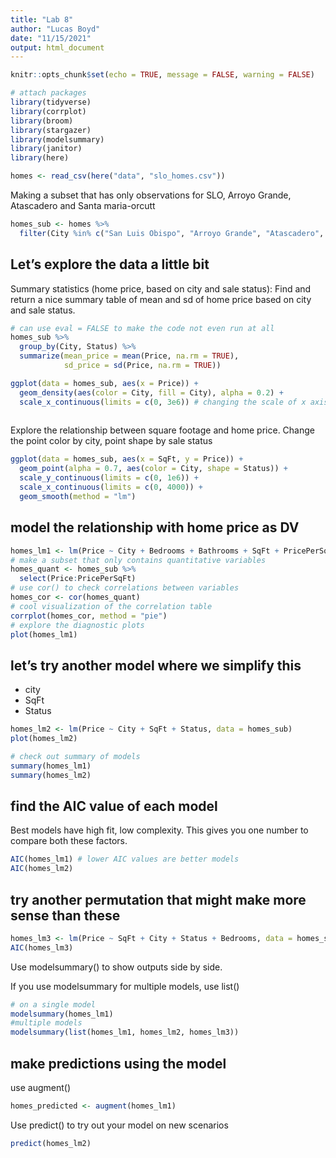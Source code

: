 ```yaml
---
title: "Lab 8"
author: "Lucas Boyd"
date: "11/15/2021"
output: html_document
---
```


```r
knitr::opts_chunk$set(echo = TRUE, message = FALSE, warning = FALSE)

# attach packages
library(tidyverse)
library(corrplot)
library(broom)
library(stargazer)
library(modelsummary)
library(janitor)
library(here)
```

```r
homes <- read_csv(here("data", "slo_homes.csv"))
```

Making a subset that has only observations for SLO, Arroyo Grande, Atascadero and
Santa maria-orcutt
```r
homes_sub <- homes %>% 
  filter(City %in% c("San Luis Obispo", "Arroyo Grande", "Atascadero", "Santa Maria-Orcutt"))
```

## Let's explore the data a little bit

Summary statistics (home price, based on city and sale status):
Find and return a nice summary table of mean and sd of home price based on city and sale status.
```r
# can use eval = FALSE to make the code not even run at all 
homes_sub %>% 
  group_by(City, Status) %>% 
  summarize(mean_price = mean(Price, na.rm = TRUE), 
            sd_price = sd(Price, na.rm = TRUE))

ggplot(data = homes_sub, aes(x = Price)) +
  geom_density(aes(color = City, fill = City), alpha = 0.2) +
  scale_x_continuous(limits = c(0, 3e6)) # changing the scale of x axis to only between 0 and 3 mil, setting a vector to specify the range
  
```

Explore the relationship between square footage and home price. Change the point color by city, point shape by sale status

```r
ggplot(data = homes_sub, aes(x = SqFt, y = Price)) +
  geom_point(alpha = 0.7, aes(color = City, shape = Status)) +
  scale_y_continuous(limits = c(0, 1e6)) + 
  scale_x_continuous(limits = c(0, 4000)) +
  geom_smooth(method = "lm")
```


## model the relationship with home price as DV

```r
homes_lm1 <- lm(Price ~ City + Bedrooms + Bathrooms + SqFt + PricePerSqFt + Status, data = homes_sub)
# make a subset that only contains quantitative variables
homes_quant <- homes_sub %>% 
  select(Price:PricePerSqFt)
# use cor() to check correlations between variables
homes_cor <- cor(homes_quant)
# cool visualization of the correlation table
corrplot(homes_cor, method = "pie")
# explore the diagnostic plots
plot(homes_lm1)
```
## let's try another model where we simplify this
- city
- SqFt
- Status

```r
homes_lm2 <- lm(Price ~ City + SqFt + Status, data = homes_sub)
plot(homes_lm2)

# check out summary of models
summary(homes_lm1)
summary(homes_lm2)


```

## find the AIC value of each model 
Best models have high fit, low complexity. This gives you one number to compare both these factors.

```r
AIC(homes_lm1) # lower AIC values are better models
AIC(homes_lm2)
```

## try another permutation that might make more sense than these

```r
homes_lm3 <- lm(Price ~ SqFt + City + Status + Bedrooms, data = homes_sub)
AIC(homes_lm3)
```

Use modelsummary() to show outputs side by side. 

If you use modelsummary for multiple models, use list()
```r
# on a single model
modelsummary(homes_lm1)
#multiple models
modelsummary(list(homes_lm1, homes_lm2, homes_lm3))
```
## make predictions using the model 
use augment()
```r
homes_predicted <- augment(homes_lm1)
```
Use predict() to try out your model on new scenarios
```r
predict(homes_lm2)
```


